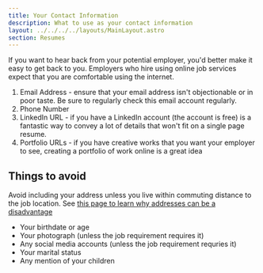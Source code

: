 ```yaml
---
title: Your Contact Information
description: What to use as your contact information
layout: ../../../../layouts/MainLayout.astro
section: Resumes
---
```


If you want to hear back from your potential employer, you'd better make it easy to get back to you. Employers who hire using online job services expect that you are comfortable using the internet. 

1. Email Address - ensure that your email address isn't objectionable or in poor taste. Be sure to regularly check this email account regularly.
2. Phone Number 
3. LinkedIn URL - if you have a LinkedIn account (the account is free) is a fantastic way to convey a lot of details that won't fit on a single page resume.  
4. Portfolio URLs - if you have creative works that you want your employer to see, creating a portfolio of work online is a great idea

## Things to avoid

Avoid including your address unless you live within commuting distance to the job location. See [this page to learn why addresses can be a disadvantage](/en/resume/tips/address-not-recommended)

* Your birthdate or age
* Your photograph (unless the job requirement requires it)
* Any social media accounts (unless the job requirement requries it)
* Your marital status
* Any mention of your children

<BackButton client:idle />